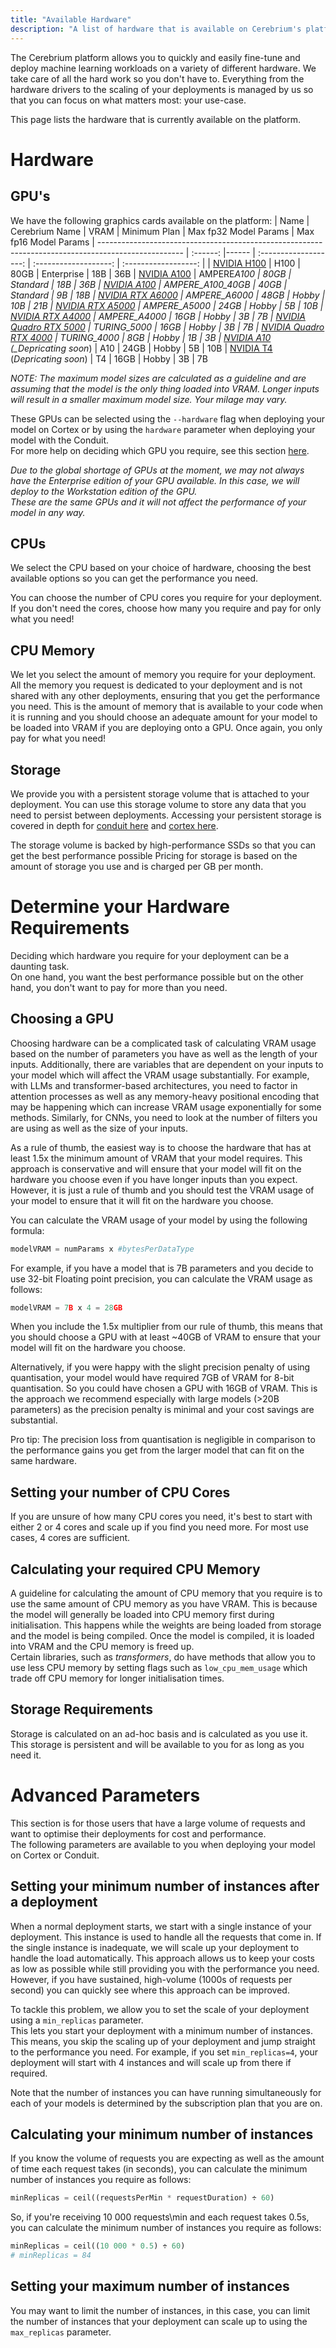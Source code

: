 ```yaml
---
title: "Available Hardware"
description: "A list of hardware that is available on Cerebrium's platform."
---
```


The Cerebrium platform allows you to quickly and easily fine-tune and deploy machine learning workloads on a variety of different hardware.
We take care of all the hard work so you don't have to. Everything from the hardware drivers to the scaling of your deployments is managed by us so that you can focus on what matters most: your use-case.

This page lists the hardware that is currently available on the platform.

# Hardware

## GPU's

We have the following graphics cards available on the platform:
| Name | Cerebrium Name | VRAM | Minimum Plan | Max fp32 Model Params | Max fp16 Model Params
| --------------------------------------------------------------------------------------------------- | :------: |------ | :-------------------: | :-------------------: | :------------------: |
| [NVIDIA H100](https://www.nvidia.com/en-us/data-center/h100/) | H100 | 80GB | Enterprise | 18B | 36B
| [NVIDIA A100](https://www.nvidia.com/en-us/data-center/a100/) | AMPERE*A100 | 80GB | Standard | 18B | 36B
| [NVIDIA A100](https://www.nvidia.com/en-us/data-center/a100/) | AMPERE_A100_40GB | 40GB | Standard | 9B | 18B
| [NVIDIA RTX A6000](https://www.nvidia.com/en-us/design-visualization/rtx-a6000/) | AMPERE_A6000 | 48GB | Hobby | 10B | 21B
| [NVIDIA RTX A5000](https://www.nvidia.com/en-us/design-visualization/rtx-a5000/) | AMPERE_A5000 | 24GB | Hobby | 5B | 10B
| [NVIDIA RTX A4000](https://www.nvidia.com/en-us/design-visualization/rtx-a4000/) | AMPERE_A4000 | 16GB | Hobby | 3B | 7B
| [NVIDIA Quadro RTX 5000](https://www.nvidia.com/en-us/design-visualization/quadro/quadro-rtx-5000/) | TURING_5000 | 16GB | Hobby | 3B | 7B
| [NVIDIA Quadro RTX 4000](https://www.nvidia.com/en-us/design-visualization/quadro/quadro-rtx-4000/) | TURING_4000 | 8GB | Hobby | 1B | 3B
| [NVIDIA A10](https://www.nvidia.com/en-us/data-center/a10-tensor-core-gpu/) (\_Depricating soon*) | A10 | 24GB | Hobby | 5B | 10B
| [NVIDIA T4](https://www.nvidia.com/en-us/data-center/tesla-t4/) (_Depricating soon_) | T4 | 16GB | Hobby | 3B | 7B

_NOTE: The maximum model sizes are calculated as a guideline and are assuming that the model is the only thing loaded into VRAM. Longer inputs will result in a smaller maximum model size. Your milage may vary._

These GPUs can be selected using the `--hardware` flag when deploying your model on Cortex or by using the `hardware` parameter when deploying your model with the Conduit.  
For more help on deciding which GPU you require, see this section [here](#choosing-a-gpu).

_Due to the global shortage of GPUs at the moment, we may not always have the Enterprise edition of your GPU available. In this case, we will deploy to the Workstation edition of the GPU._  
_These are the same GPUs and it will not affect the performance of your model in any way._

## CPUs

We select the CPU based on your choice of hardware, choosing the best available options so you can get the performance you need.

You can choose the number of CPU cores you require for your deployment. If you don't need the cores, choose how many you require and pay for only what you need!

## CPU Memory

We let you select the amount of memory you require for your deployment.  
All the memory you request is dedicated to your deployment and is not shared with any other deployments, ensuring that you get the performance you need.
This is the amount of memory that is available to your code when it is running and you should choose an adequate amount for your model to be loaded into VRAM if you are deploying onto a GPU.
Once again, you only pay for what you need!

## Storage

We provide you with a persistent storage volume that is attached to your deployment.
You can use this storage volume to store any data that you need to persist between deployments. Accessing your persistent storage is covered in depth for [conduit here](/cerebrium/conduit/advanced-functionality/persistent-memory) and [cortex here](/cerebrium/cortex/advanced-functionality/persistent-storage).

The storage volume is backed by high-performance SSDs so that you can get the best performance possible
Pricing for storage is based on the amount of storage you use and is charged per GB per month.

# Determine your Hardware Requirements

Deciding which hardware you require for your deployment can be a daunting task.  
On one hand, you want the best performance possible but on the other hand, you don't want to pay for more than you need.

## Choosing a GPU

Choosing hardware can be a complicated task of calculating VRAM usage based on the number of parameters you have as well as the length of your inputs. Additionally, there are variables that are dependent on your inputs to your model which will affect the VRAM usage substantially. For example, with LLMs and transformer-based architectures, you need to factor in attention processes as well as any memory-heavy positional encoding that may be happening which can increase VRAM usage exponentially for some methods. Similarly, for CNNs, you need to look at the number of filters you are using as well as the size of your inputs.

As a rule of thumb, the easiest way is to choose the hardware that has at least 1.5x the minimum amount of VRAM that your model requires.
This approach is conservative and will ensure that your model will fit on the hardware you choose even if you have longer inputs than you expect. However, it is just a rule of thumb and you should test the VRAM usage of your model to ensure that it will fit on the hardware you choose.

You can calculate the VRAM usage of your model by using the following formula:

```python
modelVRAM = numParams x #bytesPerDataType
```

For example, if you have a model that is 7B parameters and you decide to use 32-bit Floating point precision, you can calculate the VRAM usage as follows:

```python
modelVRAM = 7B x 4 = 28GB
```

When you include the 1.5x multiplier from our rule of thumb, this means that you should choose a GPU with at least ~40GB of VRAM to ensure that your model will fit on the hardware you choose.

Alternatively, if you were happy with the slight precision penalty of using quantisation, your model would have required 7GB of VRAM for 8-bit quantisation. So you could have chosen a GPU with 16GB of VRAM. This is the approach we recommend especially with large models (>20B parameters) as the precision penalty is minimal and your cost savings are substantial.

<Note>
  Pro tip: The precision loss from quantisation is negligible in comparison to
  the performance gains you get from the larger model that can fit on the same
  hardware.
</Note>

## Setting your number of CPU Cores

If you are unsure of how many CPU cores you need, it's best to start with either 2 or 4 cores and scale up if you find you need more. For most use cases, 4 cores are sufficient.

## Calculating your required CPU Memory

A guideline for calculating the amount of CPU memory that you require is to use the same amount of CPU memory as you have VRAM. This is because the model will generally be loaded into CPU memory first during initialisation. This happens while the weights are being loaded from storage and the model is being compiled. Once the model is compiled, it is loaded into VRAM and the CPU memory is freed up.  
Certain libraries, such as _transformers_, do have methods that allow you to use less CPU memory by setting flags such as `low_cpu_mem_usage` which trade off CPU memory for longer initialisation times.

## Storage Requirements

Storage is calculated on an ad-hoc basis and is calculated as you use it.  
This storage is persistent and will be available to you for as long as you need it.

# Advanced Parameters

This section is for those users that have a large volume of requests and want to optimise their deployments for cost and performance.  
The following parameters are available to you when deploying your model on Cortex or Conduit.

## Setting your minimum number of instances after a deployment

When a normal deployment starts, we start with a single instance of your deployment. This instance is used to handle all the requests that come in. If the single instance is inadequate, we will scale up your deployment to handle the load automatically.
This approach allows us to keep your costs as low as possible while still providing you with the performance you need.  
However, if you have sustained, high-volume (1000s of requests per second) you can quickly see where this approach can be improved.

To tackle this problem, we allow you to set the scale of your deployment using a `min_replicas` parameter.  
This lets you start your deployment with a minimum number of instances. This means, you skip the scaling up of your deployment and jump straight to the performance you need.
For example, if you set `min_replicas=4`, your deployment will start with 4 instances and will scale up from there if required.

Note that the number of instances you can have running simultaneously for each of your models is determined by the subscription plan that you are on.

## Calculating your minimum number of instances

If you know the volume of requests you are expecting as well as the amount of time each request takes (in seconds), you can calculate the minimum number of instances you require as follows:

```python
minReplicas = ceil((requestsPerMin * requestDuration) ÷ 60)
```

So, if you're receiving 10 000 requests\min and each request takes 0.5s, you can calculate the minimum number of instances you require as follows:

```python
minReplicas = ceil((10 000 * 0.5) ÷ 60)
# minReplicas = 84
```

## Setting your maximum number of instances

You may want to limit the number of instances, in this case, you can limit the number of instances that your deployment can scale up to using the `max_replicas` parameter.

